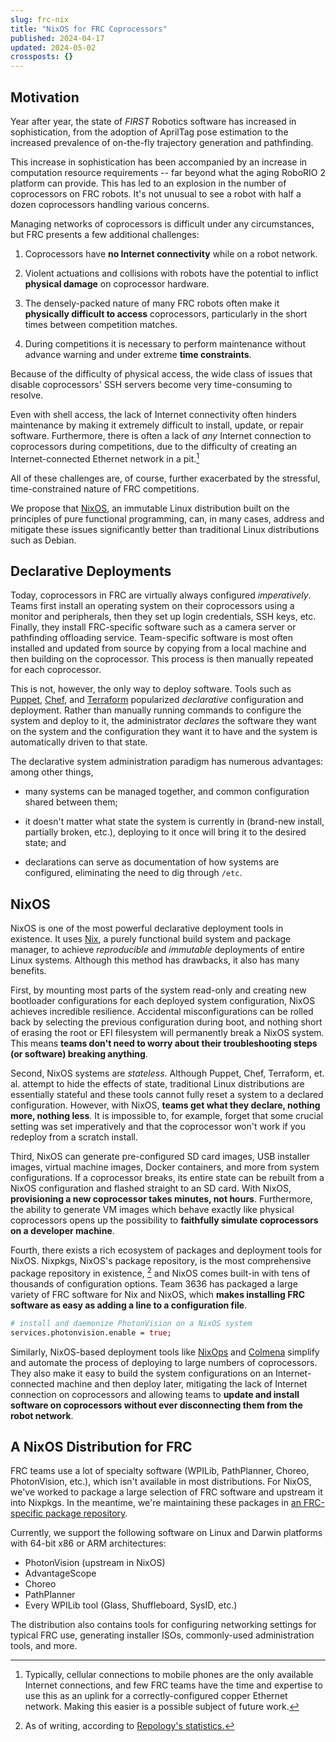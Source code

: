 ```yaml
---
slug: frc-nix
title: "NixOS for FRC Coprocessors"
published: 2024-04-17
updated: 2024-05-02
crossposts: {}
---
```


## Motivation

Year after year, the state of _FIRST_ Robotics software has increased in
sophistication, from the adoption of AprilTag pose estimation to the
increased prevalence of on-the-fly trajectory generation and
pathfinding.

This increase in sophistication has been accompanied by an increase in
computation resource requirements -- far beyond what the aging RoboRIO
2 platform can provide. This has led to an explosion in the number of
coprocessors on FRC robots. It's not unusual to see a robot with half a
dozen coprocessors handling various concerns.

Managing networks of coprocessors is difficult under any circumstances,
but FRC presents a few additional challenges:

1.  Coprocessors have **no Internet connectivity** while on a robot
    network.

2.  Violent actuations and collisions with robots have the potential to
    inflict **physical damage** on coprocessor hardware.

3.  The densely-packed nature of many FRC robots often make it
    **physically difficult to access** coprocessors, particularly in the
    short times between competition matches.

4.  During competitions it is necessary to perform maintenance without
    advance warning and under extreme **time constraints**.

Because of the difficulty of physical access, the wide class of issues
that disable coprocessors' SSH servers become very time-consuming to
resolve.

Even with shell access, the lack of Internet connectivity often hinders
maintenance by making it extremely difficult to install, update, or
repair software. Furthermore, there is often a lack of _any_ Internet
connection to coprocessors during competitions, due to the difficulty of
creating an Internet-connected Ethernet network in a pit.[^1]

All of these challenges are, of course, further exacerbated by the
stressful, time-constrained nature of FRC competitions.

We propose that [NixOS](https://nixos.org/), an immutable Linux
distribution built on the principles of pure functional programming,
can, in many cases, address and mitigate these issues significantly
better than traditional Linux distributions such as Debian.

## Declarative Deployments

Today, coprocessors in FRC are virtually always configured
_imperatively_. Teams first install an operating system on their
coprocessors using a monitor and peripherals, then they set up login
credentials, SSH keys, etc. Finally, they install FRC-specific software
such as a camera server or pathfinding offloading service. Team-specific
software is most often installed and updated from source by copying from
a local machine and then building on the coprocessor. This process is
then manually repeated for each coprocessor.

This is not, however, the only way to deploy software. Tools such as
[Puppet](https://www.puppet.com/),
[Chef](https://github.com/chef/chef), and
[Terraform](https://www.terraform.io/) popularized _declarative_
configuration and deployment. Rather than manually running commands to
configure the system and deploy to it, the administrator _declares_ the
software they want on the system and the configuration they want it to
have and the system is automatically driven to that state.

The declarative system administration paradigm has numerous advantages:
among other things,

- many systems can be managed together, and common configuration
  shared between them;

- it doesn't matter what state the system is currently in (brand-new
  install, partially broken, etc.), deploying to it once will bring it
  to the desired state; and

- declarations can serve as documentation of how systems are
  configured, eliminating the need to dig through `/etc`.

## NixOS

NixOS is one of the most powerful declarative deployment tools in
existence. It uses [Nix](https://nixos.org/guides/how-nix-works), a
purely functional build system and package manager, to achieve
_reproducible_ and _immutable_ deployments of entire Linux systems.
Although this method has drawbacks, it also has many benefits.

First, by mounting most parts of the system read-only and creating new
bootloader configurations for each deployed system configuration, NixOS
achieves incredible resilience. Accidental misconfigurations can be
rolled back by selecting the previous configuration during boot, and
nothing short of erasing the root or EFI filesystem will permanently
break a NixOS system. This means **teams don't need to worry about their
troubleshooting steps (or software) breaking anything**.

Second, NixOS systems are _stateless_. Although Puppet, Chef, Terraform,
et. al. attempt to hide the effects of state, traditional Linux
distributions are essentially stateful and these tools cannot fully
reset a system to a declared configuration. However, with NixOS, **teams
get what they declare, nothing more, nothing less**. It is impossible
to, for example, forget that some crucial setting was set imperatively
and that the coprocessor won't work if you redeploy from a scratch
install.

Third, NixOS can generate pre-configured SD card images, USB installer
images, virtual machine images, Docker containers, and more from system
configurations. If a coprocessor breaks, its entire state can be rebuilt
from a NixOS configuration and flashed straight to an SD card. With
NixOS, **provisioning a new coprocessor takes minutes, not hours**.
Furthermore, the ability to generate VM images which behave exactly like
physical coprocessors opens up the possibility to **faithfully simulate
coprocessors on a developer machine**.

Fourth, there exists a rich ecosystem of packages and deployment tools
for NixOS. Nixpkgs, NixOS's package repository, is the most
comprehensive package repository in existence, [^2] and NixOS comes
built-in with tens of thousands of configuration options. Team 3636 has
packaged a large variety of FRC software for Nix and NixOS, which
**makes installing FRC software as easy as adding a line to a
configuration file**.

```nix
# install and daemonize PhotonVision on a NixOS system
services.photonvision.enable = true;
```

Similarly, NixOS-based deployment tools like
[NixOps](https://github.com/NixOS/nixops) and
[Colmena](https://github.com/zhaofengli/colmena) simplify and automate
the process of deploying to large numbers of coprocessors. They also
make it easy to build the system configurations on an Internet-connected
machine and then deploy later, mitigating the lack of Internet
connection on coprocessors and allowing teams to **update and install
software on coprocessors without ever disconnecting them from the robot
network**.

## A NixOS Distribution for FRC

FRC teams use a lot of specialty software (WPILib, PathPlanner, Choreo,
PhotonVision, etc.), which isn't available in most distributions. For
NixOS, we've worked to package a large selection of FRC software and
upstream it into Nixpkgs. In the meantime, we're maintaining these
packages in [an FRC-specific package
repository](https://github.com/FRC3636/frc-nix).

Currently, we support the following software on Linux and Darwin
platforms with 64-bit x86 or ARM architectures:

- PhotonVision (upstream in NixOS)
- AdvantageScope
- Choreo
- PathPlanner
- Every WPILib tool (Glass, Shuffleboard, SysID, etc.)

The distribution also contains tools for configuring networking settings
for typical FRC use, generating installer ISOs, commonly-used
administration tools, and more.

[^1]:
    Typically, cellular connections to mobile phones are the only
    available Internet connections, and few FRC teams have the time and
    expertise to use this as an uplink for a correctly-configured copper
    Ethernet network. Making this easier is a possible subject of future
    work.

[^2]:
    As of writing, according to [Repology's
    statistics.](https://repology.org/repositories/statistics/newest)
